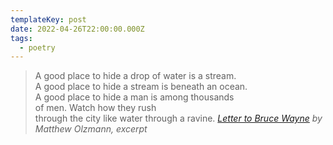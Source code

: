 ```yaml
---
templateKey: post
date: 2022-04-26T22:00:00.000Z
tags:
  - poetry
---
```

> A good place to hide a drop of water is a stream.<br/>
> A good place to hide a stream is beneath an ocean.<br/>
> A good place to hide a man is among thousands<br/>
> of men. Watch how they rush<br/>
> through the city like water through a ravine.
> <cite><i>[Letter to Bruce Wayne](https://poems.com/poem/letter-to-bruce-wayne/)</i> by Matthew Olzmann, excerpt</cite>
